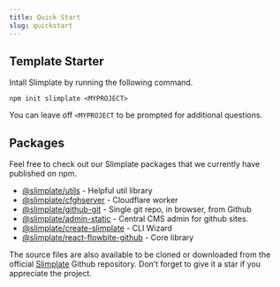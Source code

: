 ```yaml
---
title: Quick Start
slug: quickstart
---
```


## Template Starter


Intall Slimplate by running the following command.

```
npm init slimplate <MYPROJECT>
```
You can leave off `<MYPROJECT` to be prompted for additional questions. 


## Packages

Feel free to check out our Slimplate packages that we currently have published on npm.

* [@slimplate/utils](/utils) - Helpful util library
* [@slimplate/cfghserver](/cfghserver) - Cloudflare worker
* [@slimplate/github-git](/github-git) - Single git repo, in browser, from Github
* [@slimplate/admin-static](/admin-static) - Central CMS admin for github sites.
* [@slimplate/create-slimplate](/create-slimplate) - CLI Wizard
* [@slimplate/react-flowbite-github](/react-flowbite-github) - Core library

The source files are also available to be cloned or downloaded from the official [Slimplate](https://github.com/slimplate) Github repository. Don’t forget to give it a star if you appreciate the project.
